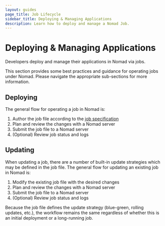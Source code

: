```yaml
---
layout: guides
page_title: Job Lifecycle
sidebar_title: Deploying & Managing Applications
description: Learn how to deploy and manage a Nomad Job.
---
```


# Deploying & Managing Applications

Developers deploy and manage their applications in Nomad via jobs.

This section provides some best practices and guidance for operating jobs under
Nomad. Please navigate the appropriate sub-sections for more information.

## Deploying

The general flow for operating a job in Nomad is:

1. Author the job file according to the [job specification](/docs/job-specification)
1. Plan and review the changes with a Nomad server
1. Submit the job file to a Nomad server
1. (Optional) Review job status and logs

## Updating

When updating a job, there are a number of built-in update strategies which may
be defined in the job file. The general flow for updating an existing job in
Nomad is:

1. Modify the existing job file with the desired changes
1. Plan and review the changes with a Nomad server
1. Submit the job file to a Nomad server
1. (Optional) Review job status and logs

Because the job file defines the update strategy (blue-green, rolling updates,
etc.), the workflow remains the same regardless of whether this is an initial
deployment or a long-running job.
